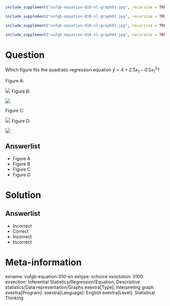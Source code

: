 ```r
include_supplement("vufgb-equation-010-nl-graph01.jpg", recursive = TRUE)
```
```r
include_supplement("vufgb-equation-010-nl-graph02.jpg", recursive = TRUE)
```
```r
include_supplement("vufgb-equation-010-nl-graph03.jpg", recursive = TRUE)
```
```r
include_supplement("vufgb-equation-010-nl-graph04.jpg", recursive = TRUE)
```
Question
========

Which figure fits the quadratic regression equation $\hat{y} = 4+2.5x_{1}-0.5x_{1}^{2}$?

Figure A:

![](vufgb-equation-010-nl-graph01.jpg)
Figure B:

![](vufgb-equation-010-nl-graph02.jpg)

Figure C:

![](vufgb-equation-010-nl-graph03.jpg)
Figure D:

![](vufgb-equation-010-nl-graph04.jpg)

Answerlist
----------
* Figure A
* Figure B
* Figure C
* Figure D


Solution
========

Answerlist
----------
* Incorrect
* Correct
* Incorrect
* Incorrect

Meta-information
================
exname: vufgb-equation-010-en
extype: schoice
exsolution: 0100
exsection: Inferential Statistics/Regression/Equation, Descriptive statistics/Data representation/Graphs
exextra[Type]: Interpreting graph
exextra[Program]: 
exextra[Language]: English
exextra[Level]: Statistical Thinking
